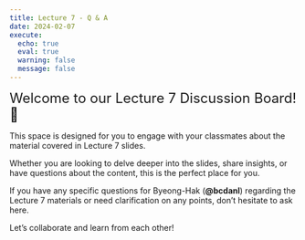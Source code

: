 ```yaml
---
title: Lecture 7 - Q & A
date: 2024-02-07
execute: 
  echo: true
  eval: true
  warning: false
  message: false
---
```


<font size = "5">Welcome to our Lecture 7 Discussion Board! 👋 </font>


This space is designed for you to engage with your classmates about the material covered in Lecture 7 slides.

Whether you are looking to delve deeper into the slides, share insights, or have questions about the content, this is the perfect place for you.

If you have any specific questions for Byeong-Hak (**@bcdanl**) regarding the Lecture 7 materials or need clarification on any points, don't hesitate to ask here. 

Let's collaborate and learn from each other!


